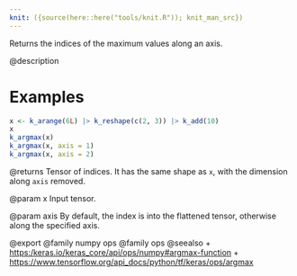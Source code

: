 ```yaml
---
knit: ({source(here::here("tools/knit.R")); knit_man_src})
---
```

Returns the indices of the maximum values along an axis.

@description

# Examples
```r
x <- k_arange(6L) |> k_reshape(c(2, 3)) |> k_add(10)
x
k_argmax(x)
k_argmax(x, axis = 1)
k_argmax(x, axis = 2)
```

@returns
Tensor of indices. It has the same shape as `x`, with the dimension
along `axis` removed.

@param x
Input tensor.

@param axis
By default, the index is into the flattened tensor, otherwise
along the specified axis.

@export
@family numpy ops
@family ops
@seealso
+ <https:/keras.io/keras_core/api/ops/numpy#argmax-function>
+ <https://www.tensorflow.org/api_docs/python/tf/keras/ops/argmax>
